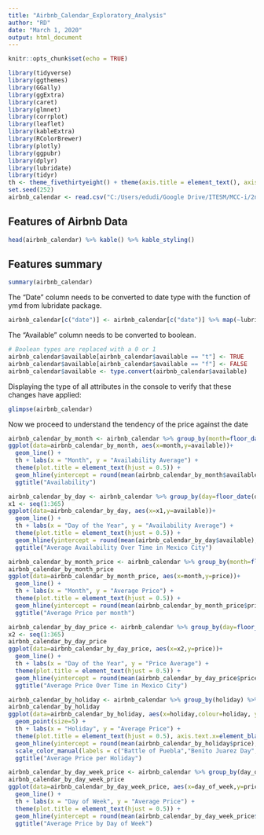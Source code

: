 ---
title: "Airbnb_Calendar_Exploratory_Analysis"
author: "RD"
date: "March 1, 2020"
output: html_document
---

```{r setup, include=FALSE}
knitr::opts_chunk$set(echo = TRUE)
```

```{r message=FALSE, warning=FALSE}
library(tidyverse)
library(ggthemes)
library(GGally)
library(ggExtra)
library(caret)
library(glmnet)
library(corrplot)
library(leaflet)
library(kableExtra)
library(RColorBrewer)
library(plotly)
library(ggpubr)
library(dplyr)
library(lubridate)
library(tidyr)
th <- theme_fivethirtyeight() + theme(axis.title = element_text(), axis.title.x = element_text())
set.seed(252)
airbnb_calendar <- read.csv("C:/Users/edudi/Google Drive/ITESM/MCC-i/2nd Semester/Data Analytics/Final Project/Mexico City AirBnB Data/calendar_holidays.csv",encoding = "UTG-8", stringsAsFactors = F, na.strings = c(""))
```

## Features of Airbnb Data

```{r}
head(airbnb_calendar) %>% kable() %>% kable_styling()
```

## Features summary

```{r}
summary(airbnb_calendar)
```

The "Date" column needs to be converted to date type with the function of ymd from lubridate package.

```{r warning=FALSE}
airbnb_calendar[c("date")] <- airbnb_calendar[c("date")] %>% map(~lubridate::ymd(.x))
```

The "Available" column needs to be converted to boolean.

```{r}
# Boolean types are replaced with a 0 or 1
airbnb_calendar$available[airbnb_calendar$available == "t"] <- TRUE
airbnb_calendar$available[airbnb_calendar$available == "f"] <- FALSE
airbnb_calendar$available <- type.convert(airbnb_calendar$available)
```

Displaying the type of all attributes in the console to verify that these changes have applied:

```{r}
glimpse(airbnb_calendar)
```

Now we proceed to understand the tendency of the price against the date

```{r}
airbnb_calendar_by_month <- airbnb_calendar %>% group_by(month=floor_date(date, "month")) %>% summarize(available=mean(available)) 
ggplot(data=airbnb_calendar_by_month, aes(x=month,y=available))+
  geom_line() +
  th + labs(x = "Month", y = "Availability Average") +
  theme(plot.title = element_text(hjust = 0.5)) +
  geom_hline(yintercept = round(mean(airbnb_calendar_by_month$available), 2), size = 1, linetype = 4, color="red") +
  ggtitle("Availability")
```



```{r}
airbnb_calendar_by_day <- airbnb_calendar %>% group_by(day=floor_date(date, "day")) %>% summarize(available=mean(available))
x1 <- seq(1:365)
ggplot(data=airbnb_calendar_by_day, aes(x=x1,y=available))+
  geom_line() +
  th + labs(x = "Day of the Year", y = "Availability Average") +
  theme(plot.title = element_text(hjust = 0.5)) +
  geom_hline(yintercept = round(mean(airbnb_calendar_by_day$available), 2), size = 1, linetype = 4, color="red") +
  ggtitle("Average Availability Over Time in Mexico City")
```


```{r}
airbnb_calendar_by_month_price <- airbnb_calendar %>% group_by(month=floor_date(date, "month")) %>% summarize(price=mean(price)) 
airbnb_calendar_by_month_price
ggplot(data=airbnb_calendar_by_month_price, aes(x=month,y=price))+
  geom_line() +
  th + labs(x = "Month", y = "Average Price") +
  theme(plot.title = element_text(hjust = 0.5)) +
  geom_hline(yintercept = round(mean(airbnb_calendar_by_month_price$price), 2), size = 1, linetype = 4, color="red") +
  ggtitle("Average Price per month")
```



```{r}
airbnb_calendar_by_day_price <- airbnb_calendar %>% group_by(day=floor_date(date, "day")) %>% summarize(price=mean(price))
x2 <- seq(1:365)
airbnb_calendar_by_day_price
ggplot(data=airbnb_calendar_by_day_price, aes(x=x2,y=price))+
  geom_line() +
  th + labs(x = "Day of the Year", y = "Price Average") +
  theme(plot.title = element_text(hjust = 0.5)) +
  geom_hline(yintercept = round(mean(airbnb_calendar_by_day_price$price), 2), size = 1, linetype = 4, color="red") +
  ggtitle("Average Price Over Time in Mexico City")
```

```{r}
airbnb_calendar_by_holiday <- airbnb_calendar %>% group_by(holiday) %>% summarize(price=mean(price)) 
airbnb_calendar_by_holiday
ggplot(data=airbnb_calendar_by_holiday, aes(x=holiday,colour=holiday, y=price)) +
  geom_point(size=5) +
  th + labs(x = "Holiday", y = "Average Price") +
  theme(plot.title = element_text(hjust = 0.5), axis.text.x=element_blank(), legend.title = element_blank()) +
  geom_hline(yintercept = round(mean(airbnb_calendar_by_holiday$price), 2), size = 1, linetype = 4, color="black") +
  scale_color_manual(labels = c("Battle of Puebla","Benito Juarez Day", "Christmas","Day of the Dead","Foundation Day","Holy Week","Independence Day","Labour Day","No Holiday","New Year","Race Day","Revolution Day","Virgin Mary's Day"), values = c("indianred2","darkorange1","orange3","yellowgreen","chartreuse3","springgreen3","turquoise4","turquoise2","dodgerblue","lightslateblue","violet","palevioletred1","hotpink")) +
  ggtitle("Average Price per Holiday")
```

```{r}
airbnb_calendar_by_day_week_price <- airbnb_calendar %>% group_by(day_of_week) %>% summarize(price=mean(price)) %>% mutate(day_of_week = factor(day_of_week, levels=c("Monday","Tuesday","Wednesday","Thursday","Friday","Saturday","Sunday")))
airbnb_calendar_by_day_week_price
ggplot(data=airbnb_calendar_by_day_week_price, aes(x=day_of_week,y=price, group=1))+
  geom_line() +
  th + labs(x = "Day of Week", y = "Average Price") +
  theme(plot.title = element_text(hjust = 0.5)) +
  geom_hline(yintercept = round(mean(airbnb_calendar_by_day_week_price$price), 2), size = 1, linetype = 4, color="red") +
  ggtitle("Average Price by Day of Week")
```
